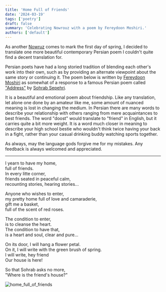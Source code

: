 ```yaml
---
title: 'Home Full of Friends'
date: '2024-03-19'
tags: ['poetry']
draft: false
summary: 'Celebrating Nowrouz with a poem by Fereydoon Moshiri.'
authors: ['default']
---
```


As another [Nowruz](https://en.wikipedia.org/wiki/Nowruz) comes to mark the first day of spring, I decided to
translate one more beautiful contemporary Persian poem I couldn't quite find a decent translation for.

Persian poets have had a long storied tradition of blending each other's work into their own, such as by providing
an alternate viewpoint about the same story or continuing it. The poem below is
written by
[Fereydoon Moshiri](https://en.wikipedia.org/wiki/Fereydoon_Moshiri)
as somewhat of a response to a famous Persian poem called
["Address"](https://www.bu.edu/pusteblume/5/farahmandfar-translating-sepehri.htm) by
[Sohrab Sepehri](https://en.wikipedia.org/wiki/Sohrab_Sepehri).

It is a beautiful and emotional poem about friendship. Like any translation, let alone one done by an amateur like
me, some amount of nuanced meaning is lost in changing the medium. In Persian there are many words to describe your
relationship with others ranging
from mere acquaintances to best friends. The word "doost" would translate to "friend" in English, but it carries
quite a bit more weight.
It is a word much closer in meaning to describe your high school bestie who wouldn't think twice having your
back in a fight, rather than your casual drinking buddy watching sports together.

As always, may the language gods forgive me for my mistakes. Any feedback is always welcomed and appreciated.

---

I yearn to have my home,\
full of friends.\
In every litte corner,\
friends seated in peaceful calm,\
recounting stories, hearing stories...

Anyone who wishes to enter,\
my pretty home full of love and camaraderie,\
gift me a basket,\
full of the scent of red roses.

The condition to enter,\
is to cleanse the heart.\
The condition to have that,\
is a heart and soul, clear and pure...

On its door, I will hang a flower petal.\
On it, I will write with the green brush of spring.\
I will write, hey friend\
Our house is here!

So that Sohrab asks no more,\
"Where is the friend's house?"

![home_full_of_friends](/static/images/2024-03-home-full-of-friends.JPG)
